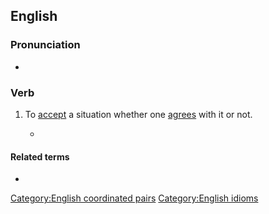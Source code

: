 ==English==

===Pronunciation===
* {{audio|en|En-au-like it or lump it.ogg|Audio (AU)}}

===Verb===
{{en-verb|like<> it or lump<> it}}

# {{lb|en|colloquial}} To [[accept]] a situation whether one [[agree]]s with it or not.
#: {{ux|en|We’re going to stay home this year. No holidays. You can '''like it or lump it'''.}}
#* {{RQ:Shaw Man and Superman|page=118|passage=I see you dont like that, any of you; but its true, for all that; so if you dont '''like it you can lump it'''.|brackets=on}}

====Related terms====
* {{l|en|lump it}}

[[Category:English coordinated pairs]]
[[Category:English idioms]]